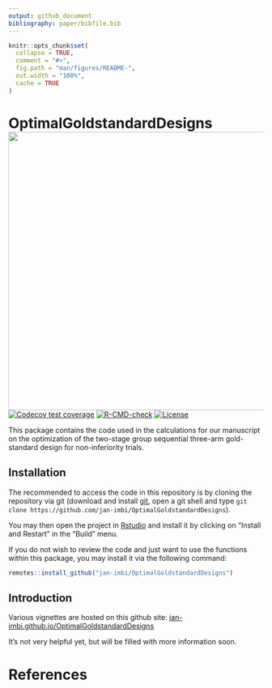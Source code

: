 ---
output: github_document
bibliography: paper/bibfile.bib
---

<!-- README.md is generated from README.Rmd. Please edit that file -->

```{r, include = FALSE}
knitr::opts_chunk$set(
  collapse = TRUE,
  comment = "#>",
  fig.path = "man/figures/README-",
  out.width = "100%",
  cache = TRUE
)
```

# OptimalGoldstandardDesigns <a href='https://github.com/jan-imbi/OptimalGoldstandardDesigns'><img src='man/figures/sticker.png' align="right" height="550" /></a>

<!-- badges: start -->
[![Codecov test coverage](https://codecov.io/gh/jan-imbi/OptimalGoldstandardDesigns/branch/master/graph/badge.svg)](https://app.codecov.io/gh/jan-imbi/OptimalGoldstandardDesigns?branch=master)
[![R-CMD-check](https://github.com/jan-imbi/OptimalGoldstandardDesigns/workflows/R-CMD-check/badge.svg)](https://github.com/jan-imbi/OptimalGoldstandardDesigns/actions)
[![License](https://img.shields.io/github/license/jan-imbi/OptimalGoldstandardDesigns)](https://github.com/jan-imbi/OptimalGoldstandardDesigns/blob/master/LICENSE.md)

<!-- badges: end -->

This package contains the code used in the calculations for our manuscript on the optimization
of the two-stage group sequential three-arm gold-standard design for non-inferiority trials.

## Installation

The recommended to access the code in this repository is by cloning the repository via git
(download and install [git](https://git-scm.com/download), open a git shell and type
`git clone https://github.com/jan-imbi/OptimalGoldstandardDesigns`).

You may then open the project in [Rstudio](https://www.rstudio.com/products/rstudio/download/#download) and install
it by clicking on "Install and Restart" in the "Build" menu.


If you do not wish to review the code and just want to use the functions within this package,
you may install it via the following command:

``` r
remotes::install_github("jan-imbi/OptimalGoldstandardDesigns")
```
## Introduction
Various vignettes are hosted on this github site:
[jan-imbi.github.io/OptimalGoldstandardDesigns](https://jan-imbi.github.io/OptimalGoldstandardDesigns)

It's not very helpful yet, but will be filled with more information soon.

# References
